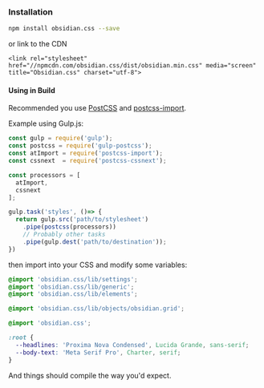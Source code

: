 ### Installation

```sh
npm install obsidian.css --save
```

or link to the CDN

```markup
<link rel="stylesheet" href="//npmcdn.com/obsidian.css/dist/obsidian.min.css" media="screen" title="Obsidian.css" charset="utf-8">
```

#### Using in Build

Recommended you use [PostCSS](https://github.com/postcss/postcss) and [postcss-import](https://github.com/postcss/postcss-import).

Example using Gulp.js:

```js
const gulp = require('gulp');
const postcss = require('gulp-postcss');
const atImport = require('postcss-import');
const cssnext  = require('postcss-cssnext');

const processors = [
  atImport,
  cssnext
];

gulp.task('styles', ()=> {
  return gulp.src('path/to/stylesheet')
    .pipe(postcss(processors))
    // Probably other tasks
    .pipe(gulp.dest('path/to/destination'));
})
```

then import into your CSS and modify some variables:

```css
@import 'obsidian.css/lib/settings';
@import 'obsidian.css/lib/generic';
@import 'obsidian.css/lib/elements';

@import 'obsidian.css/lib/objects/obsidian.grid';
```

```css
@import 'obsidian.css';

:root {
  --headlines: 'Proxima Nova Condensed', Lucida Grande, sans-serif;
  --body-text: 'Meta Serif Pro', Charter, serif;
}
```

And things should compile the way you'd expect.